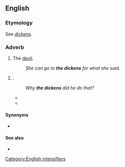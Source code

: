 ==English==

===Etymology===
See ''[[dickens]]''.

===Adverb===
{{en-interj}}

# {{lb|en|euphemistic}} The [[devil]].
#: ''She can go to '''the dickens''' for what she said.''
# {{non-gloss definition|Used as an intensifier}}.
#: ''Why '''the dickens''' did he do that?''
#* {{quote-book
|year=a. 1597
|first=William
|last=Shakespeare
|authorlink=William Shakespeare
|title={{w|The Merry Wives of Windsor}}
|section=act 3, scene 2
|lines=17–19
|passage=I cannot tell what '''the dickens''' his name / is that my husband had him of. What do you call your / knight's name, sirrah?
}}
#* {{quote-book|year=1918|authorlink=Edgar Rice Burroughs|first=Edgar Rice|last=Burroughs|title={{w|The Land That Time Forgot (novel)|The Land That Time Forgot}}|chapter=IV|passage="That's it," I exclaimed, "--that's just the taste exactly, though I haven't experienced it since boyhood; but how can water from a flowing stream, taste thus, and what '''the dickens''' makes it so warm? It must be at least 70 or 80 Fahrenheit, possibly higher."}}

====Synonyms====
* {{sense|intensifier}} {{seeSynonyms|the dickens}}

====See also====
* {{l|en|Dickensian}}

[[Category:English intensifiers]]